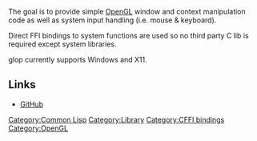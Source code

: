 The goal is to provide simple [[Opengl|OpenGL]] window and context manipulation code as well as system input handling (i.e. mouse & keyboard).

Direct FFI bindings to system functions are used so no third party C lib is required except system libraries.

glop currently supports Windows and X11.

== Links ==

* [http://github.com/patzy/glop GitHub]

[[Category:Common Lisp]]
[[Category:Library]]
[[Category:CFFI bindings]]
[[Category:OpenGL]]
